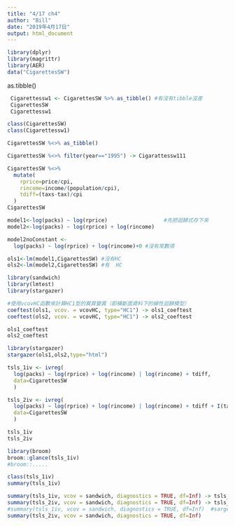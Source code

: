 ```yaml
---
title: "4/17 ch4"
author: "Bill"
date: "2019年4月17日"
output: html_document
---
```


```r
library(dplyr)
library(magrittr)
library(AER)
data("CigarettesSW")
```

as.tibble()
```r
 Cigarettessw1 <- CigarettesSW %>% as_tibble() #有沒有tibble沒差
 CigarettesSW
 Cigarettessw1
```

```r
class(CigarettesSW)
class(Cigarettessw1)
```

```r
CigarettesSW %<>% as_tibble()

```

```r
CigarettesSW %<>% filter(year=="1995") -> Cigarattessw111
```

```r
CigarettesSW %<>% 
  mutate(
    rprice=price/cpi,
    rincome=income/(population/cpi),
    tdiff=(taxs-tax)/cpi
  )
CigarettesSW
```

```r
model1<-log(packs) ~ log(rprice)                  #先把迴歸式存下來
model2<-log(packs) ~ log(rprice) + log(rincome)
```

```r
model2noConstant <- 
  log(packs) ~ log(rprice) + log(rincome)+0 #沒有常數項
```

```r
ols1<-lm(model1,CigarettesSW) #沒有HC
ols2<-lm(model2,CigarettesSW) #有  HC
```

```r
library(sandwich)
library(lmtest)
library(stargazer)

#使用vcovHC函數來計算HC1型的異質變異（即橫斷面資料下的線性迴歸模型）
coeftest(ols1, vcov. = vcovHC, type="HC1") -> ols1_coeftest
coeftest(ols2, vcov. = vcovHC, type="HC1") -> ols2_coeftest
```


```r
ols1_coeftest
ols2_coeftest
```

```r
library(stargazer)
stargazer(ols1,ols2,type="html")
```


```r
tsls_1iv <- ivreg(
  log(packs) ~ log(rprice) + log(rincome) | log(rincome) + tdiff,
  data=CigarettesSW
  ) 

tsls_2iv <- ivreg(
  log(packs) ~ log(rprice) + log(rincome) | log(rincome) + tdiff + I(tax/cpi),
  data=CigarettesSW
  )

tsls_1iv
tsls_2iv
```

```r
library(broom)
broom::glance(tsls_1iv)
#broom::.....
```

```r
class(tsls_1iv)
summary(tsls_1iv)
```

```r
summary(tsls_1iv, vcov = sandwich, diagnostics = TRUE, df=Inf) -> tsls_1iv_tests  #df=Infinity #  #後面一大串式屬於ivregr專屬
summary(tsls_2iv, vcov = sandwich, diagnostics = TRUE, df=Inf) -> tsls_2iv_tests
#summary(tsls_1iv, vcov = sandwich, diagnostics = TRUE, df=Inf)  #sargen test 排他性檢定 -> 無法進行，因為k=1(rinmcome), m=1(tdiff)
summary(tsls_2iv, vcov = sandwich, diagnostics = TRUE, df=Inf)
```

































